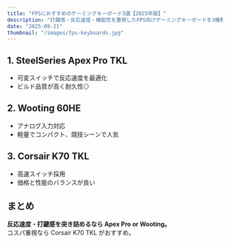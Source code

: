 ```yaml
---
title: "FPSにおすすめのゲーミングキーボード3選【2025年版】"
description: "打鍵感・反応速度・機能性を重視したFPS向けゲーミングキーボードを3機種厳選して紹介。"
date: "2025-09-21"
thumbnail: "/images/fps-keyboards.jpg"
---
```


## 1. SteelSeries Apex Pro TKL
- 可変スイッチで反応速度を最適化
- ビルド品質が高く耐久性◎

## 2. Wooting 60HE
- アナログ入力対応
- 軽量でコンパクト、競技シーンで人気

## 3. Corsair K70 TKL
- 高速スイッチ採用
- 価格と性能のバランスが良い

## まとめ
**反応速度・打鍵感を突き詰めるなら Apex Pro or Wooting。**  
コスパ重視なら Corsair K70 TKL がおすすめ。
